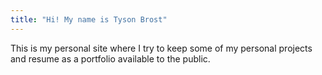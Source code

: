 ```yaml
---
title: "Hi! My name is Tyson Brost"
---
```


This is my personal site where I try to keep some of my personal projects and resume as a portfolio available to the public.
